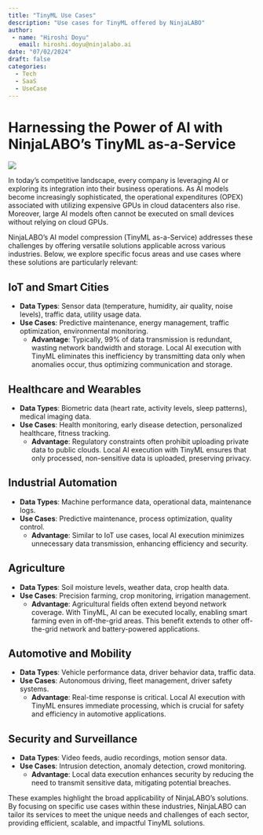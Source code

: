 ```yaml
---
title: "TinyML Use Cases"
description: "Use cases for TinyML offered by NinjaLABO"
author: 
 - name: "Hiroshi Doyu"
   email: hiroshi.doyu@ninjalabo.ai
date: "07/02/2024"
draft: false
categories:
  - Tech
  - SaaS
  - UseCase
---
```

# Harnessing the Power of AI with NinjaLABO's TinyML as-a-Service

![](images/tinymlusecases.png)

In today's competitive landscape, every company is leveraging AI or exploring its integration into their business operations. As AI models become increasingly sophisticated, the operational expenditures (OPEX) associated with utilizing expensive GPUs in cloud datacenters also rise. Moreover, large AI models often cannot be executed on small devices without relying on cloud GPUs.

NinjaLABO's AI model compression (TinyML as-a-Service) addresses these challenges by offering versatile solutions applicable across various industries. Below, we explore specific focus areas and use cases where these solutions are particularly relevant:

## IoT and Smart Cities
- **Data Types**: Sensor data (temperature, humidity, air quality, noise levels), traffic data, utility usage data.
- **Use Cases**: Predictive maintenance, energy management, traffic optimization, environmental monitoring.
  - **Advantage**: Typically, 99% of data transmission is redundant, wasting network bandwidth and storage. Local AI execution with TinyML eliminates this inefficiency by transmitting data only when anomalies occur, thus optimizing communication and storage.

## Healthcare and Wearables
- **Data Types**: Biometric data (heart rate, activity levels, sleep patterns), medical imaging data.
- **Use Cases**: Health monitoring, early disease detection, personalized healthcare, fitness tracking.
  - **Advantage**: Regulatory constraints often prohibit uploading private data to public clouds. Local AI execution with TinyML ensures that only processed, non-sensitive data is uploaded, preserving privacy.

## Industrial Automation
- **Data Types**: Machine performance data, operational data, maintenance logs.
- **Use Cases**: Predictive maintenance, process optimization, quality control.
  - **Advantage**: Similar to IoT use cases, local AI execution minimizes unnecessary data transmission, enhancing efficiency and security.

## Agriculture
- **Data Types**: Soil moisture levels, weather data, crop health data.
- **Use Cases**: Precision farming, crop monitoring, irrigation management.
  - **Advantage**: Agricultural fields often extend beyond network coverage. With TinyML, AI can be executed locally, enabling smart farming even in off-the-grid areas. This benefit extends to other off-the-grid network and battery-powered applications.

## Automotive and Mobility
- **Data Types**: Vehicle performance data, driver behavior data, traffic data.
- **Use Cases**: Autonomous driving, fleet management, driver safety systems.
  - **Advantage**: Real-time response is critical. Local AI execution with TinyML ensures immediate processing, which is crucial for safety and efficiency in automotive applications.

## Security and Surveillance
- **Data Types**: Video feeds, audio recordings, motion sensor data.
- **Use Cases**: Intrusion detection, anomaly detection, crowd monitoring.
  - **Advantage**: Local data execution enhances security by reducing the need to transmit sensitive data, mitigating potential breaches.

These examples highlight the broad applicability of NinjaLABO's solutions. By focusing on specific use cases within these industries, NinjaLABO can tailor its services to meet the unique needs and challenges of each sector, providing efficient, scalable, and impactful TinyML solutions.